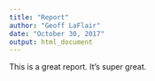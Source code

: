 ```yaml
---
title: "Report"
author: "Geoff LaFlair"
date: "October 30, 2017"
output: html_document
---
```


This is a great report. It's super great.
